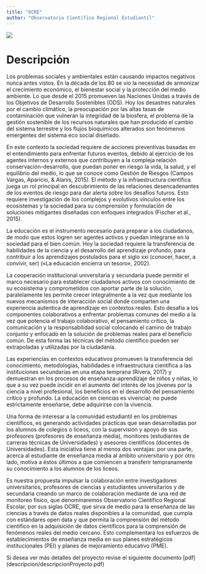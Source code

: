 ```yaml
---
title: "OCRE"
author: "Observatorio Científico Regional Estudiantil"
---
```


![](image/ocre.png)

# Descripción
Los problemas sociales y ambientales están causando impactos negativos nunca antes vistos. En la década de los 80 se vio la necesidad de armonizar el crecimiento económico, el bienestar social y la protección del medio ambiente. Lo que desde el 2015 promueven las Naciones Unidas a través de los Objetivos de Desarrollo Sostenibles (ODS). Hoy los desastres naturales por el cambio climático, la preocupación por las altas tasas de contaminación que vulneran la
integridad de la biosfera, el problema de la gestión sostenible de los recursos naturales que han producido el cambio del sistema terrestre y los flujos bioquímicos alterados son fenómenos emergentes del sistema eco social diseñado.

En este contexto la sociedad requiere de acciones preventivas basadas en el entendimiento para enfrentar futuros eventos, debido al ejercicio de los agentes internos y externos que contribuyen a la compleja relación conservación-desarrollo, que puedan poner en riesgo la vida, la salud, y el equilibrio del medio, lo que se conoce como Gestión de Riesgos (Campos Vargas, Aparicio, & Alanis, 2015). El método y la infraestructura científica juega un rol principal en descubrimiento de las relaciones desencadenantes de los eventos de riesgo para dar alerta sobre los desafíos futuros. Esto requiere investigación de los complejos y evolutivos vínculos entre los ecosistemas y la sociedad para su comprensión y formulación de soluciones mitigantes diseñadas con enfoques integrados (Fischer et al., 2015).

La educación es el instrumento necesario para preparar a los ciudadanos, de modo que estos logren ser agentes activos y puedan integrarse en la sociedad para el bien común. Hoy la sociedad requiere la transferencia de habilidades de la ciencia y el desarrollo del aprendizaje profundo, para contribuir a los aprendizajes postulados para el siglo xxi (conocer, hacer, a convivir, ser) («La educación encierra un tesoro», 2002).

La cooperación institucional universitaria y secundaria puede permitir el marco necesario para establecer ciudadanos activos con conocimiento de su ecosistema y comprometidos con aportar parte de la solución, paralelamente les permite crecer integralmente a la vez que mediante los nuevos mecanismos de interacción social donde comparten una
experiencia autentica de aprendizaje en contextos reales. Esto desafía a los componentes colaborativos a enfrentar problemas comunes del medio a la vez que potencia el trabajo colaborativo, el pensamiento crítico, la comunicación y la responsabilidad social colocando el camino de trabajo conjunto y enfocado en la solución de problemas reales para el beneficio común. De esta forma las técnicas del método científico pueden ser extrapoladas y utilizadas por la ciudadanía.

Las experiencias en contextos educativos promueven la transferencia del conocimiento, metodologías, habilidades e infraestructura científica a las instituciones secundarias en una etapa temprana (Rivera, 2017) y demuestran en los procesos de enseñanza-aprendizaje de niños y niñas, lo que a su vez puede incidir en el aumento del interés de los jóvenes por la ciencia a nivel profesional, los beneficios en el desarrollo del pensamiento crítico y profundo. La
educación en ciencias es vivencial; no puede estrictamente enseñarse, debe adquirirse con la vivencia.

Una forma de interesar a la comunidad estudiantil en los problemas científicos, es generando actividades prácticas que sean desarrolladas por los alumnos de colegios o liceos, con la supervisión y apoyo de sus profesores (profesores de enseñanza media), monitores (estudiantes de carreras técnicas de Universidades) y asesores científicos (docentes de Universidades). Esta iniciativa tiene al menos dos ventajas: por una parte, acerca al estudiante de enseñanza media al ámbito universitario y por otro lado, motiva a éstos últimos a que comiencen a transferir tempranamente su conocimiento a los alumnos de los liceos.

Es nuestra propuesta impulsar la colaboración entre investigadores universitarios, profesores de ciencias y estudiantes universitarios y de secundaria creando un marco de colaboración mediante de una red de monitoreo físico, que denominaremos Observatorio Científico Regional Escolar, por sus siglas OCRE, que sirva de medio para la enseñanza de las ciencias a través de datos reales disponibles a la comunidad, que cumpla con estándares
open data y que permita la comprensión del método científico en la adquisición de datos científicos para la comprensión de fenómenos reales del medio cercano. Esto complementará los esfuerzos de establecimientos de enseñanza media en sus planes estratégicos institucionales (PEI) y planes de mejoramiento educativo (PME).

Si desea ver más detalles del proyecto revise el siguiente documento [pdf] (descripcion/descripcionProyecto.pdf)

